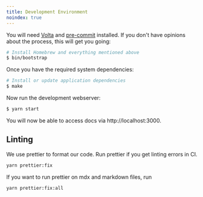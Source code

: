 ```yaml
---
title: Development Environment
noindex: true
---
```


You will need [Volta][volta] and [pre-commit][pre-commit] installed. If you don't have opinions about the process, this will get you going:

```bash
# Install Homebrew and everything mentioned above
$ bin/bootstrap
```

Once you have the required system dependencies:

```bash
# Install or update application dependencies
$ make
```

Now run the development webserver:

```bash
$ yarn start
```

You will now be able to access docs via http://localhost:3000.

[gatsby]: https://gatsbyjs.org
[volta]: https://volta.sh/
[pre-commit]: https://pre-commit.com/

## Linting

We use prettier to format our code. Run prettier if you get linting errors in CI.

```bash
yarn prettier:fix
```

If you want to run prettier on mdx and markdown files, run

```bash
yarn prettier:fix:all
```
